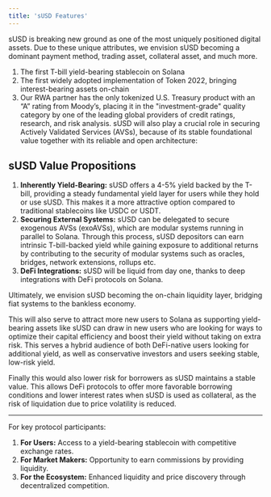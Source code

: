 ```yaml
---
title: 'sUSD Features'
---
```


sUSD is breaking new ground as one of the most uniquely positioned digital assets. Due to these unique attributes, we envision sUSD becoming a dominant payment method, trading asset, collateral asset, and much more.
 1. The first T-bill yield-bearing stablecoin on Solana
 2. The first widely adopted implementation of Token 2022, bringing interest-bearing assets on-chain 
 3. Our RWA partner has the only tokenized U.S. Treasury product with an “A” rating from Moody’s, placing it in the "investment-grade" quality category by one of the leading global providers of credit ratings, research, and risk analysis.
sUSD will also play a crucial role in securing Actively Validated Services (AVSs), because of its stable foundational value together with its reliable and open architecture:

## sUSD Value Propositions
 1. **Inherently Yield-Bearing:** sUSD offers a 4-5% yield backed by the T-bill, providing a steady fundamental yield layer for users while they hold or use sUSD. This makes it a more attractive option compared to traditional stablecoins like USDC or USDT.
 2. **Securing External Systems:** sUSD can be delegated to secure exogenous AVSs (exoAVSs), which are modular systems running in parallel to Solana. Through this process, sUSD depositors can earn intrinsic T-bill-backed yield while gaining exposure to additional returns by contributing to the security of modular systems such as oracles, bridges, network extensions, rollups etc.
 3. **DeFi Integrations:** sUSD will be liquid from day one, thanks to deep integrations with DeFi protocols on Solana.

Ultimately, we envision sUSD becoming the on-chain liquidity layer, bridging fiat systems to the bankless economy.

This will also serve to attract more new users to Solana as supporting yield-bearing assets like sUSD can draw in new users who are looking for ways to optimize their capital efficiency and boost their yield without taking on extra risk. This serves a hybrid audience of both DeFi-native users looking for additional yield, as well as conservative investors and users seeking stable, low-risk yield.

Finally this would also lower risk for borrowers as sUSD maintains a stable value. This allows DeFi protocols to offer more favorable borrowing conditions and lower interest rates when sUSD is used as collateral, as the risk of liquidation due to price volatility is reduced.

-----

For key protocol participants: 
 1. **For Users:** Access to a yield-bearing stablecoin with competitive exchange rates.
 2. **For Market Makers:** Opportunity to earn commissions by providing liquidity.
 3. **For the Ecosystem:** Enhanced liquidity and price discovery through decentralized competition.
